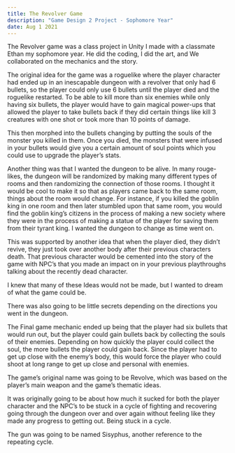 ```yaml
---
title: The Revolver Game
description: "Game Design 2 Project - Sophomore Year"
date: Aug 1 2021
---
```


<YouTube videoId="a-6u54nIjCQ" />

The Revolver game was a class project in Unity I made with a classmate Ethan my sophomore year.  He did the coding, I did the art, and We collaborated on the mechanics and the story.

The original idea for the game was a roguelike where the player character had ended up in an inescapable dungeon with a revolver that only had 6 bullets, so the player could only use 6 bullets until the player died and the roguelike restarted. To be able to kill more than six enemies while only having six bullets, the player would have to gain magical power-ups that allowed the player to take bullets back if they did certain things like kill 3 creatures with one shot or took more than 10 points of damage. 

This then morphed into the bullets changing by putting the souls of the monster you killed in them. Once you died, the monsters that were infused in your bullets would give you a certain amount of soul points which you could use to upgrade the player’s stats. 

Another thing was that I wanted the dungeon to be alive. In many rouge-likes, the dungeon will be randomized by making many different types of rooms and then randomizing the connection of those rooms. I thought it would be cool to make it so that as players came back to the same room, things about the room would change. For instance, if you killed the goblin king in one room and then later stumbled upon that same room, you would find the goblin king’s citizens in the process of making a new society where they were in the process of making a statue of the player for saving them from their tyrant king. I wanted the dungeon to change as time went on.


This was supported by another idea that when the player died, they didn’t revive, they just took over another body after their previous characters death. That previous character would be cemented into the story of the game with NPC’s that you made an impact on in your previous playthroughs talking about the recently dead character. 


I knew that many of these Ideas would not be made, but I wanted to dream of what the game could be.

There was also going to be little secrets depending on the directions you went in the dungeon.


The Final game mechanic ended up being that the player had six bullets that would run out, but the player could gain bullets back by collecting the souls of their enemies. Depending on how quickly the player could collect the soul, the more bullets the player could gain back. Since the player had to get up close with the enemy’s body, this would force the player who could shoot at long range to get up close and personal with enemies. 

The game’s original name was going to be Revolve, which was based on the player’s main weapon and the game’s thematic ideas.

It was originally going to be about how much it sucked for both the player character and the NPC’s to be stuck in a cycle of fighting and recovering going through the dungeon over and over again without feeling like they made any progress to getting out. Being stuck in a cycle. 

The gun was going to be named Sisyphus, another reference to the repeating cycle.  

